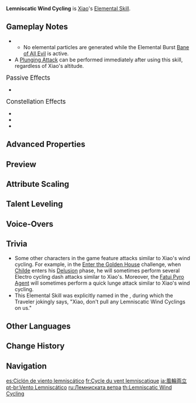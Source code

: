 {{Talent Infobox
|image         = Talent Lemniscatic Wind Cycling.png
|character     = Xiao
|type          = Elemental Skill
|info          = Xiao lunges forward, dealing {{Color|Anemo DMG}} to opponents in his path.<br />Can be used in mid-air.<br />Starts with 2 [[charge]]s.
|utility1      = Midair Usable
|utility2      = Charge
|particles     = 3
|CD            = 10s
|attr1         = Skill DMG
|value1        = 253%-537%
|scale_att1    = ATK
}}
{{Description|According to the legends of another land, the world will someday be crushed by two great wind wheels. Xiao's mastery over polearms is transcendent, ripping his foes apart like those legendary wind wheels.}}
'''Lemniscatic Wind Cycling''' is [[Xiao]]'s [[Elemental Skill]].

==Gameplay Notes==
* {{TalentNote|particles|3}}
** No elemental particles are generated while the Elemental Burst [[Bane of All Evil]] is active.
* A [[Plunging Attack]] can be performed immediately after using this skill, regardless of Xiao's altitude.

;<big>Passive Effects</big>
* {{TalentNote|character=Xiao|talent=Lemniscatic Wind Cycling|ascension|2|Dissolution Eon: Heaven Fall}}

;<big>Constellation Effects</big>
* {{TalentNote|constellation|1|Dissolution Eon: Destroyer of Worlds}}
* {{TalentNote|constellation|3|Conqueror of Evil: Wrath Deity}}
* {{TalentNote|constellation|6|Conqueror of Evil: Guardian Yaksha}}

==Advanced Properties==
{{Advanced Properties
|title   = Skill DMG
|gu      = 1U
|icdtag  = Elemental Skill
|icdtype = 0.1s
|poise   = 100
|impulse = 3
}}

==Preview==
{{Preview
|file1=Lemniscatic Wind Cycling Air Preview
|caption1=On Air

|file2=Lemniscatic Wind Cycling Ground Preview
|caption2=On Ground
}}
{{clr}}

==Attribute Scaling==
{{Talent Scaling
|talentType=Elemental Skill
|levels=13
|order=skilldmg,cd
|titles=Skill DMG (%),CD
|skilldmg_1=252.8
|skilldmg_2=271.76
|skilldmg_3=290.72
|skilldmg_4=316
|skilldmg_5=334.96
|skilldmg_6=353.92
|skilldmg_7=379.2
|skilldmg_8=404.48
|skilldmg_9=429.76
|skilldmg_10=455.04
|skilldmg_11=480.32
|skilldmg_12=505.6
|skilldmg_13=537.2
|cd=10s
}}

==Talent Leveling==
{{Talent Upgrade|Xiao}}

==Voice-Overs==
{{Talent VO}}

==Trivia==
*Some other characters in the game feature attacks similar to Xiao's wind cycling. For example, in the [[Enter the Golden House]] challenge, when [[Childe]] enters his [[Delusion]] phase, he will sometimes perform several Electro cycling dash attacks similar to Xiao's. Moreover, the [[Fatui Pyro Agent]] will sometimes perform a quick lunge attack similar to Xiao's wind cycling.
*This Elemental Skill was explicitly named in the {{Quest|Between Facades and Familiar Faces}}, during which the Traveler jokingly says, "Xiao, don't pull any Lemniscatic Wind Cyclings on us."

==Other Languages==
{{Other Languages
|en      = Lemniscatic Wind Cycling
|zhs     = 风轮两立
|zhs_rm  = Fēng Lún Liǎng Lì
|zht     = 風輪兩立
|zht_rm  = Fēng Lún Liǎng Lì
|zh_tl   = Coexisting Double Wind Cycling
|ja      = 風輪両立
|ja_rm   = Fuurin-Ryouritsu{{Assumed}}
|ja_tl   = Coexisting Double Wind Cycling
|ko      = 풍륜양립
|ko_rm   = Pung'ryunyangrip
|ko_tl   = Coexisting Double Wind Wheel
|es      = Ciclón de viento lemniscático
|es_tl   = Lemniscatic Wind Cyclone
|fr      = Cycle du vent lemniscatique
|fr_tl   = Cycle of the Lemniscatic Wind
|ru      = Лемниската ветра
|ru_tl   = Wind Lemniscate
|th      = Lemniscatic Wind Cycling
|vi      = Đôi Bánh Xe Gió
|vi_tl   = 
|de      = Doppeltes Windrad
|de_tl   = Double Windmill
|id      = Lemniscatic Wind Cycling
|pt      = Vento Lemniscático
|pt_tl   = 
|tr      = Sonsuz Rüzgar Türbini
|tr_tl   = 
|it      = Ciclone lemniscatico
|it_tl   = Lemniscatic Cyclone
}}

==Change History==
{{Change History|1.3}}

==Navigation==
{{Talent Navbox|Xiao}}

[[es:Ciclón de viento lemniscático]]
[[fr:Cycle du vent lemniscatique]]
[[ja:風輪両立]]
[[pt-br:Vento Lemniscático]]
[[ru:Лемниската ветра]]
[[th:Lemniscatic Wind Cycling]]